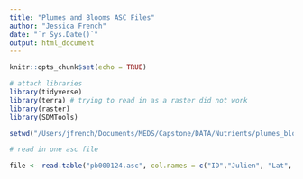 ```yaml
---
title: "Plumes and Blooms ASC Files"
author: "Jessica French"
date: "`r Sys.Date()`"
output: html_document
---
```


```r
knitr::opts_chunk$set(echo = TRUE)
```

```r
# attach libraries
library(tidyverse)
library(terra) # trying to read in as a raster did not work
library(raster)
library(SDMTools)
```

```r
setwd("/Users/jfrench/Documents/MEDS/Capstone/DATA/Nutrients/plumes_blooms/plumes_and_blooms_ASC")
```


```r
# read in one asc file

file <- read.table("pb000124.asc", col.names = c("ID","Julien",	"Lat",	"Lon",	"Nom_Depth",	"uTime",	"uTemp",	"uSalt",	"uFluor1",	"uFlour2",	"uTrans",	"Bottle",	"Pr",	"TimeJ",	"Sal",	"PoTemp068",	"Sig00",	"Sigt00",	"T068",	"BAT",	"Xmiss",	"Fls",	"PAR",	"COS/m",	"V0",	"V1",	"V5",	"PO4",	"SiO2",	"NO2",	"NO3NO2",	"NH4",	"TSM1",	"TSM2",	"TSM3",	"BSi",	"LSi",	"chla1",	"chla2",	"chla3",	"phaeo1",	"phaeo2",	"phaeo3",	"Fluor", "Chl",	"Fluor", "Phaeo",	"Chlide a",	"Chl c3",	"Chl c2",	"Chl c1 + c2",	"Perid",	"But",	"Fuco",	"Hex",	"Pras",	"Viol",	"Diadin",	"Allo",	"Diato",	"Lut",	"Zea",	"Chl b",	"Chl a",	"alpha-Carot",	"beta-Carot",	"Mva",	"Dva",	"Tot [Chl a]","	Wt % C",	"Wt % H",	"Wt % N",	"C/N Ratio"))

```



